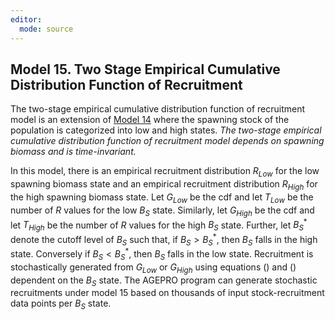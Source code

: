 ```yaml
---
editor: 
  mode: source
---
```


## Model 15. Two Stage Empirical Cumulative Distribution Function of Recruitment {.unnumbered}

The two-stage empirical cumulative distribution function of recruitment model is an extension of [Model 14](#model-14.-empirical-cumulative-distribution-function-of-recruitment) where the spawning stock of the population is categorized into low and high states. *The two-stage empirical cumulative distribution function of recruitment model depends on spawning biomass and is time-invariant.*

In this model, there is an empirical recruitment distribution $R_{Low}$ for the low spawning biomass state and an empirical recruitment distribution $R_{High}$ for the high spawning biomass state. Let $G_{Low}$ be the cdf and let $T_{Low}$ be the number of $R$ values for the low $B_S$ state. Similarly, let $G_{High}$ be the cdf and let $T_{High}$ be the number of $R$ values for the high $B_S$ state. Further, let $B_S^*$ denote the cutoff level of $B_S$ such that, if $B_S > B_S^*$, then $B_S$ falls in the high state. Conversely if $B_S < B_S^*$, then $B_S$ falls in the low state. Recruitment is stochastically generated from $G_{Low}$ or $G_{High}$ using equations (\ref{eq:36}) and (\ref{eq:37}) dependent on the $B_S$ state. The AGEPRO program can generate stochastic recruitments under model 15 based on thousands of input stock-recruitment data points per $B_S$ state.
